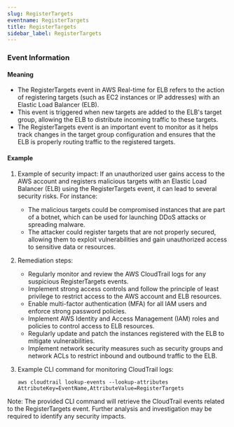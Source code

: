 ```yaml
--- 
slug: RegisterTargets
eventname: RegisterTargets
title: RegisterTargets
sidebar_label: RegisterTargets
---
```

                       

### Event Information

#### Meaning

- The RegisterTargets event in AWS Real-time for ELB refers to the action of registering targets (such as EC2 instances or IP addresses) with an Elastic Load Balancer (ELB).
- This event is triggered when new targets are added to the ELB's target group, allowing the ELB to distribute incoming traffic to these targets.
- The RegisterTargets event is an important event to monitor as it helps track changes in the target group configuration and ensures that the ELB is properly routing traffic to the registered targets.

#### Example

1. Example of security impact: If an unauthorized user gains access to the AWS account and registers malicious targets with an Elastic Load Balancer (ELB) using the RegisterTargets event, it can lead to several security risks. For instance:
   - The malicious targets could be compromised instances that are part of a botnet, which can be used for launching DDoS attacks or spreading malware.
   - The attacker could register targets that are not properly secured, allowing them to exploit vulnerabilities and gain unauthorized access to sensitive data or resources.

2. Remediation steps:
   - Regularly monitor and review the AWS CloudTrail logs for any suspicious RegisterTargets events.
   - Implement strong access controls and follow the principle of least privilege to restrict access to the AWS account and ELB resources.
   - Enable multi-factor authentication (MFA) for all IAM users and enforce strong password policies.
   - Implement AWS Identity and Access Management (IAM) roles and policies to control access to ELB resources.
   - Regularly update and patch the instances registered with the ELB to mitigate vulnerabilities.
   - Implement network security measures such as security groups and network ACLs to restrict inbound and outbound traffic to the ELB.

3. Example CLI command for monitoring CloudTrail logs:
   ```
   aws cloudtrail lookup-events --lookup-attributes AttributeKey=EventName,AttributeValue=RegisterTargets
   ```

Note: The provided CLI command will retrieve the CloudTrail events related to the RegisterTargets event. Further analysis and investigation may be required to identify any security impacts.

 
